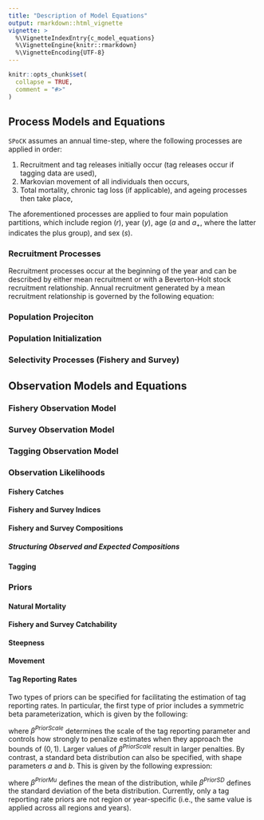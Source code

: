 ```yaml
---
title: "Description of Model Equations"
output: rmarkdown::html_vignette
vignette: >
  %\VignetteIndexEntry{c_model_equations}
  %\VignetteEngine{knitr::rmarkdown}
  %\VignetteEncoding{UTF-8}
---
```


```r
knitr::opts_chunk$set(
  collapse = TRUE,
  comment = "#>"
)
```

## Process Models and Equations

`SPoCK` assumes an annual time-step, where the following processes are applied in order:

1. Recruitment and tag releases initially occur (tag releases occur if tagging data are used),
2. Markovian movement of all individuals then occurs,
3. Total mortality, chronic tag loss (if applicable), and ageing processes then take place,

The aforementioned processes are applied to four main population partitions, which include region ($r$), year ($y$), age ($a$ and $a_+$, where the latter indicates the plus group), and sex ($s$). 

### Recruitment Processes
Recruitment processes occur at the beginning of the year and can be described by either mean recruitment or with a Beverton-Holt stock recruitment relationship. Annual recruitment generated by a mean recruitment relationship is governed by the following equation:

### Population Projeciton

### Population Initialization

### Selectivity Processes (Fishery and Survey)

## Observation Models and Equations

### Fishery Observation Model

### Survey Observation Model

### Tagging Observation Model

### Observation Likelihoods

#### Fishery Catches

#### Fishery and Survey Indices

#### Fishery and Survey Compositions

##### Structuring Observed and Expected Compositions

#### Tagging

### Priors

#### Natural Mortality

\begin{equation}
P(log(NatMort_{s = 1}) = \frac{1}{\sqrt{2\pi} \sigma^{NatMortPrior}} exp(-\frac{[log(NatMort_{s = 1}) - log(Natmort_{s = 1}^{Prior})]^2}{2\sigma^{2^{NatMortPrior}}})
\end{equation}

#### Fishery and Survey Catchability

\begin{equation}
P(log(q_{r,y,f})) = \frac{1}{\sqrt{2\pi} \sigma_{r,y,f}^{qPrior}} exp(-\frac{[log(q_{r,y,f}) - log(q_{r,y,f}^{Prior})]^2}{2\sigma^{2^{qPrior}}_{r,y,f}})
\end{equation}

#### Steepness

\begin{equation}
a = (\frac{h^{PriorMu}_r - 0.2}{1 - 0.2}) (\frac{h^{PriorSD}_r }{1 - 0.2})^2 \\ 
b = [1 - (\frac{h^{PriorMu}_r - 0.2}{1 - 0.2})] [(\frac{h^{PriorSD}_r }{1 - 0.2})^2] \\ 
P(h_r) = \frac{\Gamma(a)\Gamma(b)}{\Gamma(a+b)}h^{a-1}_r(1-h_r)^{b-1}
\end{equation}

#### Movement

\begin{equation}
P(M_{k,y,a,s}) = \frac{\Gamma(\sum_{j=1}^{n_r} \alpha_{j,y,a,s})}{\Pi_{j=1}^{n_r}\Gamma(\alpha_{j,y,a,s})} \Pi_{j=1}^{n_r}M_{k,j,y,a,s}^{\alpha_{j,y,a,s}-1}
\end{equation}

#### Tag Reporting Rates

Two types of priors can be specified for facilitating the estimation of tag reporting rates. In particular, the first type of prior includes a symmetric beta parameterization, which is given by the following:

\begin{equation}
P(\beta_{r,y}) = (\beta_{r,y} + 1e-4)^{\beta^{PriorScale} } (1 - \beta_{r,y} + 1e-4)^{\beta^{PriorScale}}
\end{equation}

where $\beta^{PriorScale}$ determines the scale of the tag reporting parameter and controls how strongly to penalize estimates when they approach the bounds of $(0,1)$. Larger values of $\beta^{PriorScale}$ result in larger penalties. By contrast, a standard beta distribution can also be specified, with shape parameters $a$ and $b$. This is given by the following expression: 

\begin{equation}
a = \frac{\beta^{PriorMu}}{(\beta^{PriorSD})^2} \\
b = [\frac{1-\beta^{PriorMu}}{\beta^{PriorSD})^2}] \\
P(\beta_{r,y}) = \frac{\Gamma(a)\Gamma(b)}{\Gamma(a+b)}\beta_{r,y}^{a-1}(1-\beta_{r,y})^{b-1}
\end{equation}

where $\beta^{PriorMu}$ defines the mean of the distribution, while $\beta^{PriorSD}$ defines the standard deviation of the beta distribution. Currently, only a tag reporting rate priors are not region or year-specific (i.e., the same value is applied across all regions and years). 
